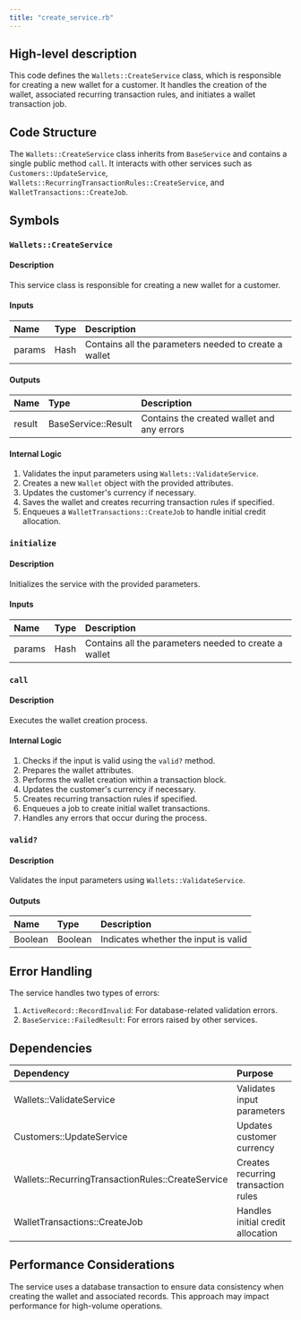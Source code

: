 ```yaml
---
title: "create_service.rb"
---
```


## High-level description
This code defines the `Wallets::CreateService` class, which is responsible for creating a new wallet for a customer. It handles the creation of the wallet, associated recurring transaction rules, and initiates a wallet transaction job.

## Code Structure
The `Wallets::CreateService` class inherits from `BaseService` and contains a single public method `call`. It interacts with other services such as `Customers::UpdateService`, `Wallets::RecurringTransactionRules::CreateService`, and `WalletTransactions::CreateJob`.

## Symbols

### `Wallets::CreateService`
#### Description
This service class is responsible for creating a new wallet for a customer.

#### Inputs
| Name | Type | Description |
|:-----|:-----|:------------|
| params | Hash | Contains all the parameters needed to create a wallet |

#### Outputs
| Name | Type | Description |
|:-----|:-----|:------------|
| result | BaseService::Result | Contains the created wallet and any errors |

#### Internal Logic
1. Validates the input parameters using `Wallets::ValidateService`.
2. Creates a new `Wallet` object with the provided attributes.
3. Updates the customer's currency if necessary.
4. Saves the wallet and creates recurring transaction rules if specified.
5. Enqueues a `WalletTransactions::CreateJob` to handle initial credit allocation.

### `initialize`
#### Description
Initializes the service with the provided parameters.

#### Inputs
| Name | Type | Description |
|:-----|:-----|:------------|
| params | Hash | Contains all the parameters needed to create a wallet |

### `call`
#### Description
Executes the wallet creation process.

#### Internal Logic
1. Checks if the input is valid using the `valid?` method.
2. Prepares the wallet attributes.
3. Performs the wallet creation within a transaction block.
4. Updates the customer's currency if necessary.
5. Creates recurring transaction rules if specified.
6. Enqueues a job to create initial wallet transactions.
7. Handles any errors that occur during the process.

### `valid?`
#### Description
Validates the input parameters using `Wallets::ValidateService`.

#### Outputs
| Name | Type | Description |
|:-----|:-----|:------------|
| Boolean | Boolean | Indicates whether the input is valid |

## Error Handling
The service handles two types of errors:
1. `ActiveRecord::RecordInvalid`: For database-related validation errors.
2. `BaseService::FailedResult`: For errors raised by other services.

## Dependencies
| Dependency | Purpose |
|:-----------|:--------|
| Wallets::ValidateService | Validates input parameters |
| Customers::UpdateService | Updates customer currency |
| Wallets::RecurringTransactionRules::CreateService | Creates recurring transaction rules |
| WalletTransactions::CreateJob | Handles initial credit allocation |

## Performance Considerations
The service uses a database transaction to ensure data consistency when creating the wallet and associated records. This approach may impact performance for high-volume operations.
